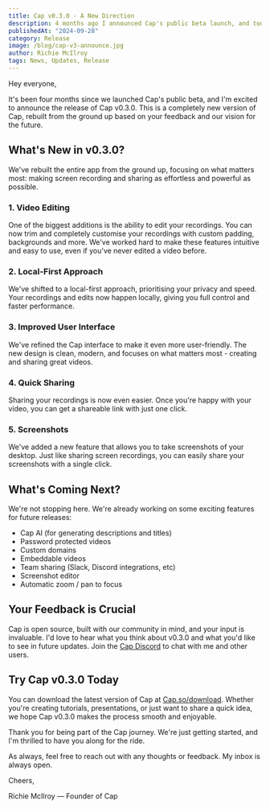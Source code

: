 ```yaml
---
title: Cap v0.3.0 - A New Direction
description: 4 months ago I announced Cap's public beta launch, and today I'm excited to announce Cap v0.3.0. A brand new, reimagined version of Cap.
publishedAt: "2024-09-28"
category: Release
image: /blog/cap-v3-announce.jpg
author: Richie McIlroy
tags: News, Updates, Release
---
```


Hey everyone,

It's been four months since we launched Cap's public beta, and I'm excited to announce the release of Cap v0.3.0. This is a completely new version of Cap, rebuilt from the ground up based on your feedback and our vision for the future.

## What's New in v0.3.0?

We've rebuilt the entire app from the ground up, focusing on
what matters most: making screen recording and sharing as effortless and powerful as possible.

### 1. Video Editing

One of the biggest additions is the ability to edit your recordings. You can now trim and completely customise your recordings with custom padding, backgrounds and more. We've worked hard to make these features intuitive and easy to use, even if you've never edited a video before.

### 2. Local-First Approach

We've shifted to a local-first approach, prioritising your privacy and speed. Your recordings and edits now happen locally, giving you full control and faster performance.

### 3. Improved User Interface

We've refined the Cap interface to make it even more user-friendly. The new design is clean, modern, and focuses on what matters most - creating and sharing great videos.

### 4. Quick Sharing

Sharing your recordings is now even easier. Once you're happy with your video, you can get a shareable link with just one click.

### 5. Screenshots

We've added a new feature that allows you to take screenshots of your desktop. Just like sharing screen recordings, you can easily share your screenshots with a single click.

## What's Coming Next?

We're not stopping here. We're already working on some exciting features for future releases:

- Cap AI (for generating descriptions and titles)
- Password protected videos
- Custom domains
- Embeddable videos
- Team sharing (Slack, Discord integrations, etc)
- Screenshot editor
- Automatic zoom / pan to focus

## Your Feedback is Crucial

Cap is open source, built with our community in mind, and your input is invaluable. I'd love to hear what you think about v0.3.0 and what you'd like to see in future updates. Join the [Cap Discord](https://discord.gg/y8gdQ3WRN3) to chat with me and other users.

## Try Cap v0.3.0 Today

You can download the latest version of Cap at [Cap.so/download](https://cap.so/download). Whether you're creating tutorials, presentations, or just want to share a quick idea, we hope Cap v0.3.0 makes the process smooth and enjoyable.

Thank you for being part of the Cap journey. We're just getting started, and I'm thrilled to have you along for the ride.

As always, feel free to reach out with any thoughts or feedback. My inbox is always open.

Cheers,

Richie McIlroy — Founder of Cap
